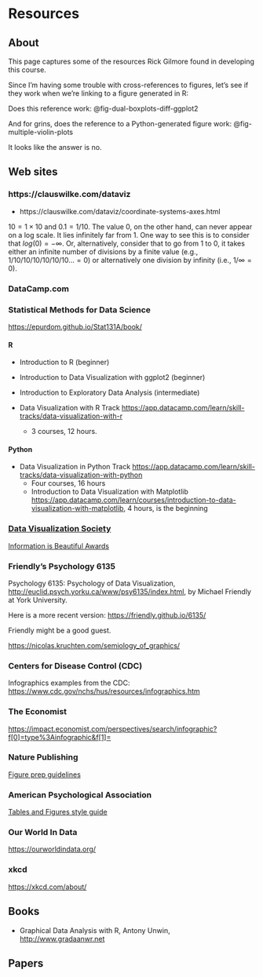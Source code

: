 # Resources

## About

This page captures some of the resources Rick Gilmore found in developing this course.

::: {.callout-note}
Since I'm having some trouble with cross-references to figures, let's see if they work when we're linking to a figure generated in R:

Does this reference work: @fig-dual-boxplots-diff-ggplot2

And for grins, does the reference to a Python-generated figure work: @fig-multiple-violin-plots

It looks like the answer is no.
:::


## Web sites

### https://clauswilke.com/dataviz

- https://clauswilke.com/dataviz/coordinate-systems-axes.html


$10 = 1\times 10$ and $0.1 = 1/10$. The value 0, on the other hand, can never appear on a log scale. It lies infinitely far from 1. One way to see this is to consider that $log(0) = -\infty$. Or, alternatively, consider that to go from 1 to 0, it takes either an infinite number of divisions by a finite value (e.g., $1/10/10/10/10/10/10\dots = 0$) or alternatively one division by infinity (i.e., $1/\infty = 0$).

### DataCamp.com

### Statistical Methods for Data Science

<https://epurdom.github.io/Stat131A/book/>

#### R

- Introduction to R (beginner)
- Introduction to Data Visualization with ggplot2 (beginner)
- Introduction to Exploratory Data Analysis (intermediate)

- Data Visualization with R Track <https://app.datacamp.com/learn/skill-tracks/data-visualization-with-r>
  - 3 courses, 12 hours.
  
#### Python

- Data Visualization in Python Track <https://app.datacamp.com/learn/skill-tracks/data-visualization-with-python>
  - Four courses, 16 hours
  - Introduction to Data Visualization with Matplotlib <https://app.datacamp.com/learn/courses/introduction-to-data-visualization-with-matplotlib>, 4 hours, is the beginning 

### [Data Visualization Society](https://www.datavisualizationsociety.org/)

[Information is Beautiful Awards](https://www.informationisbeautifulawards.com/)

### Friendly's Psychology 6135

Psychology 6135: Psychology of Data Visualization, <http://euclid.psych.yorku.ca/www/psy6135/index.html>, by Michael Friendly at York University.

Here is a more recent version: <https://friendly.github.io/6135/>

Friendly might be a good guest.

<https://nicolas.kruchten.com/semiology_of_graphics/>

### Centers for Disease Control (CDC)

Infographics examples from the CDC: <https://www.cdc.gov/nchs/hus/resources/infographics.htm>

### The Economist

<https://impact.economist.com/perspectives/search/infographic?f[0]=type%3Ainfographic&f[1]=>

### Nature Publishing

[Figure prep guidelines](https://www.nature.com/documents/natrev-figure-guidelines-v1.pdf)

### American Psychological Association

[Tables and Figures style guide](https://apastyle.apa.org/style-grammar-guidelines/tables-figures)

### Our World In Data

<https://ourworldindata.org/>

### xkcd

<https://xkcd.com/about/>

## Books

- Graphical Data Analysis with R, Antony Unwin, <http://www.gradaanwr.net>

## Papers

